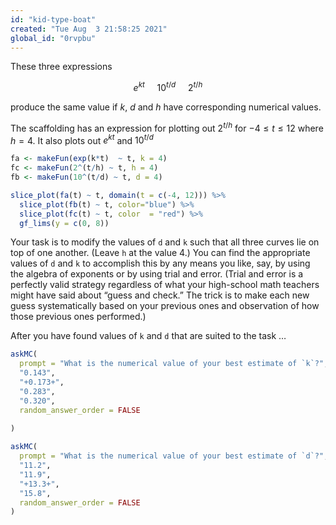 ```yaml
---
id: "kid-type-boat"
created: "Tue Aug  3 21:58:25 2021"
global_id: "0rvpbu"
---
```


These three expressions 

$$e^{kt}\ \ \ \ \ 10^{t/d} \  \ \ \ \  2^{t/h}$$

produce the same value if $k$, $d$ and $h$ have corresponding numerical values.

::: {.scaffolding}
The scaffolding has an expression for plotting out  $2^{t/h}$ for $-4 \leq t \leq 12$ where $h = 4$. It also plots out $e^{kt}$ and $10^{t/d}$

```r
fa <- makeFun(exp(k*t)  ~ t, k = 4)
fc <- makeFun(2^(t/h) ~ t, h = 4)
fb <- makeFun(10^(t/d) ~ t, d = 4)

slice_plot(fa(t) ~ t, domain(t = c(-4, 12))) %>%
  slice_plot(fb(t) ~ t, color="blue") %>%
  slice_plot(fc(t) ~ t, color  = "red") %>%
  gf_lims(y = c(0, 8))
```
:::

Your task is to modify the values of `d` and `k` such that all three curves lie on top of one another. (Leave `h` at the value 4.) You can find the appropriate values of `d` and `k` to accomplish this by any means you like, say, by using the algebra of exponents or by using trial and error. (Trial and error is a perfectly valid strategy regardless of what your high-school math teachers might have said about "guess and check." The trick is to make each new guess systematically based on your previous ones and observation of how those previous ones performed.)

After you have found values of `k` and `d` that are suited to the task ...

```r
askMC(
  prompt = "What is the numerical value of your best estimate of `k`?",
  "0.143",
  "+0.173+", 
  "0.283",
  "0.320",
  random_answer_order = FALSE
  
)
```

```r
askMC(
  prompt = "What is the numerical value of your best estimate of `d`?",
  "11.2",
  "11.9",
  "+13.3+", 
  "15.8",
  random_answer_order = FALSE
)
```
